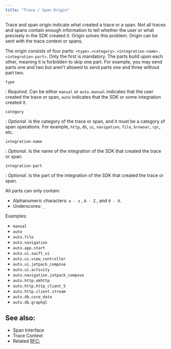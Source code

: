 ```yaml
---
title: "Trace / Span Origin"
---
```


Trace and span origin indicate what created a trace or a span. Not all traces and spans contain enough information
to tell whether the user or what precisely in the SDK created it. Origin solves this problem. Origin can be sent with
the <Link to="sdk/event-payloads/contexts/#trace-context">trace context</Link> or <Link to="sdk/event-payloads/span/">spans</Link>.


The origin consists of four parts: `<type>.<category>.<integration-name>.<integration-part>`.
Only the first is mandatory. The parts build upon each other, meaning it is forbidden
to skip one part. For example, you may send parts one and two but aren't allowed to send parts one and three without part two.

`type`

: _Required_. Can be either `manual` or `auto`. `manual` indicates that the user created the trace or span, `auto` indicates
that the SDK or some integration created it.

`category` 

: _Optional_. Is the category of the trace or span, and it must be a category of <Link to="/sdk/performance/span-operations/#currently-used-categories">span operations</Link>. For example, `http`, `db`, `ui`, `navigation`, `file`, `browser`, `rpc`, etc.

`integration-name` 

: _Optional_. Is the name of the integration of the SDK that created the trace or span. 

`integration-part`

: _Optional_. Is the part of the integration of the SDK that created the trace or span.


All parts can only contain:

* Alphanumeric characters: `a - z` , `A - Z` , and `0 - 9`.
* Underscores: `_`


Examples:

- `manual`
- `auto`
- `auto.file`
- `auto.navigation`
- `auto.app.start`
- `auto.ui.swift_ui`
- `auto.ui.view_controller`
- `auto.ui.jetpack_compose`
- `auto.ui.activity`
- `auto.navigation.jetpack_compose`
- `auto.http.okhttp`
- `auto.http.http_client_5`
- `auto.http.client.stream`
- `auto.db.core_data`
- `auto.db.graphql`

## See also:

- <Link to="sdk/event-payloads/span/">Span Interface</Link>
- <Link to="sdk/event-payloads/contexts/#trace-context">Trace Context</Link>
- Related [RFC](https://github.com/getsentry/rfcs/pull/73/);